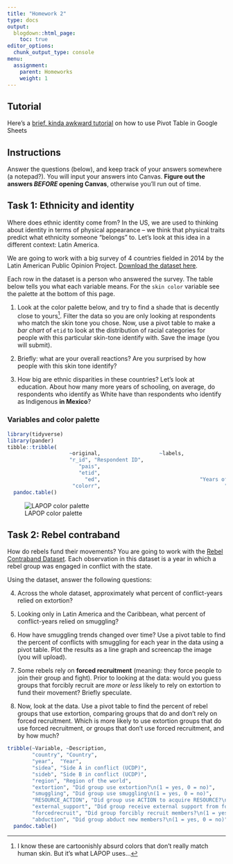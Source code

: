 ```yaml
---
title: "Homework 2"
type: docs
output:
  blogdown::html_page:
    toc: true
editor_options: 
  chunk_output_type: console
menu:
  assignment:
    parent: Homeworks
    weight: 1
---
```




## Tutorial


Here's a [brief, kinda awkward tutorial](https://www.dropbox.com/s/3jwdzvgm1tipdmp/pivot-table.mov?dl=0) on how to use Pivot Table in Google Sheets


## Instructions



Answer the questions (below), and keep track of your answers somewhere (a notepad?). You will input your answers into Canvas. **Figure out the answers *BEFORE* opening Canvas**, otherwise you'll run out of time. 




## Task 1: Ethnicity and identity


Where does ethnic identity come from? In the US, we are used to thinking about identity in terms of physical appearance --  we think that physical traits predict what ethnicity someone "belongs" to. Let's look at this idea in a different context: Latin America. 


We are going to work with a big survey of 4 countries fielded in 2014 by the Latin American Public Opinion Project. [Download the dataset here](/files/lapop-race.csv).

Each row in the dataset is a person who answered the survey. The table below tells you what each variable means. For the `skin color` variable see the palette at the bottom of this page.


1. Look at the color palette below, and try to find a shade that is decently close to yours^[I know these are cartoonishly absurd colors that don't really match human skin. But it's what LAPOP uses...]. Filter the data so you are only looking at respondents who match the skin tone you chose. Now, use a pivot table to make a *bar chart* of `etid` to look at the distribution of racial categories for people with this particular skin-tone identify with. Save the image (you will submit). 


2. Briefly: what are your overall reactions? Are you surprised by how people with this skin tone identify?


3. How big are ethnic disparities in these countries? Let's look at education. About how many more years of schooling, on average, do respondents who identify as White have than respondents who identify as Indigenous **in Mexico**?



### Variables and color palette


```r
library(tidyverse)
library(pander)
tibble::tribble(
                    ~original,                   ~labels,
                    "r_id", "Respondent ID",
                       "pais",                                           "Country",
                       "etid",                                         "Ethnicity",
                         "ed",                                "Years of Schooling",
                     "colorr",                                        "Skin Color") %>% 
  pandoc.table()
```


![LAPOP color palette](/images/lapop-palette.png)





## Task 2: Rebel contraband


How do rebels fund their movements? You are going to work with the [Rebel Contraband Dataset](/files/contraband.csv). Each observation in this dataset is a year in which a rebel group was engaged in conflict with the state. 


Using the dataset, answer the following questions:


4. Across the whole dataset, approximately what percent of conflict-years relied on extortion? 

5. Looking only in Latin America and the Caribbean, what percent of conflict-years relied on smuggling?


6. How have smuggling trends changed over time? Use a pivot table to find the percent of conflicts with smuggling for each year in the data using a pivot table. Plot the results as a line graph and screencap the image (you will upload). 



7. Some rebels rely on **forced recruitment** (meaning: they force people to join their group and fight). Prior to looking at the data: would you guess groups that forcibly recruit are *more* or *less* likely to rely on extortion to fund their movement? Briefly speculate. 


8. Now, look at the data. Use a pivot table to find the percent of rebel groups that use extortion, comparing groups that do and don't rely on forced recruitment. Which is more likely to use extortion groups that do use forced recruitment, or groups that don't use forced recruitment, and by how much? 




```r
tribble(~Variable, ~Description, 
        "country", "Country",
        "year",  "Year",
        "sidea", "Side A in conflict (UCDP)",
        "sideb", "Side B in conflict (UCDP)",
        "region", "Region of the world",
        "extortion", "Did group use extortion?\n(1 = yes, 0 = no)",
        "smuggling", "Did group use smuggling\n(1 = yes, 0 = no)", 
        "RESOURCE_ACTION", "Did group use ACTION to acquire RESOURCE?\n(1 = yes, 0 = no)",
        "external_support", "Did group receive external support from foreign government?\n(1 = yes, 0 = no)",
        "forcedrecruit", "Did group forcibly recruit members?\n(1 = yes, 0 = no)",
        "abduction", "Did group abduct new members?\n(1 = yes, 0 = no)") %>% 
  pandoc.table()
```

